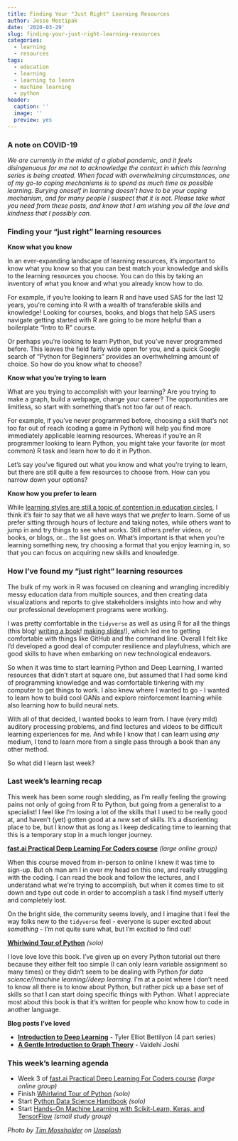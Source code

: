 ```yaml
---
title: Finding Your "Just Right" Learning Resources
author: Jesse Mostipak
date: '2020-03-29'
slug: finding-your-just-right-learning-resources
categories:
  - learning
  - resources
tags:
  - education
  - learning
  - learning to learn
  - machine learning
  - python
header:
  caption: ''
  image: ''
  preview: yes
---
```


### A note on COVID-19
_We are currently in the midst of a global pandemic, and it feels disingenuous for me not to acknowledge the context in which this learning series is being created. 
When faced with overwhelming circumstances, one of my go-to coping mechanisms is to spend as much time as possible learning.
Burying oneself in learning doesn't have to be your coping mechanism, and for many people I suspect that it is not.
Please take what you need from these posts, and know that I am wishing you all the love and kindness that I possibly can._

### Finding your "just right" learning resources

**Know what you know**

In an ever-expanding landscape of learning resources, it's important to know what you know so that you can best match your knowledge and skills to the learning resources you choose. 
You can do this by taking an inventory of what you know and what you already know how to do.

For example, if you're looking to learn R and have used SAS for the last 12 years, you're coming into R with a wealth of transferable skills and knowledge!
Looking for courses, books, and blogs that help SAS users navigate getting started with R are going to be more helpful than a boilerplate "Intro to R" course.

Or perhaps you're looking to learn Python, but you've never programmed before.
This leaves the field fairly wide open for you, and a quick Google search of "Python for Beginners" provides an overhwhelming amount of choice.
So how do you know what to choose?

**Know what you're trying to learn**

What are you trying to accomplish with your learning?
Are you trying to make a graph, build a webpage, change your career?
The opportunities are limitless, so start with something that's not too far out of reach.

For example, if you've never programmed before, choosing a skill that's not too far out of reach (coding a game in Python) will help you find more immediately applicable learning resources.
Whereas if you're an R programmer looking to learn Python, you might take your favorite (or most common) R task and learn how to do it in Python.

Let's say you've figured out what you know and what you're trying to learn, but there are still quite a few resources to choose from.
How can you narrow down your options?

**Know how you prefer to learn**

While <a href="https://en.wikipedia.org/wiki/Learning_styles" target="_blank">learning styles are still a topic of contention in education circles</a>, I think it's fair to say that we all have ways that we _prefer_ to learn. 
Some of us prefer sitting through hours of lecture and taking notes, while others want to jump in and try things to see what works. 
Still others prefer videos, or books, or blogs, or... the list goes on.
What's important is that when you're learning something new, try choosing a format that you enjoy learning in, so that you can focus on acquiring new skills and knowledge.

### How I've found my "just right" learning resources
The bulk of my work in R was focused on cleaning and wrangling incredibly messy education data from multiple sources, and then creating data visualizations and reports to give stakeholders insights into how and why our professional development programs were working.

I was pretty comfortable in the `tidyverse` as well as using R for all the things (this blog! <a href="https://datascienceineducation.com/" target="_blank">writing a book</a>! <a href="https://github.com/yihui/xaringan" target="_blank">making slides</a>!), which led me to getting comfortable with things like GitHub and the command line. 
Overall I felt like I'd developed a good deal of computer resilience and playfulness, which are good skills to have when embarking on new technological endeavors.

So when it was time to start learning Python and Deep Learning, I wanted resources that didn't start at square one, but assumed that I had some kind of programming knowledge and was comfortable tinkering with my computer to get things to work.
I also knew where I wanted to go - I wanted to learn how to build cool GANs and explore reinforcement learning while also learning how to build neural nets.

With all of that decided, I wanted books to learn from. 
I have (very mild) auditory processing problems, and find lectures and videos to be difficult learning experiences for me.
And while I know that I can learn using _any_ medium, I tend to learn more from a single pass through a book than any other method.

So what did I learn last week?

### Last week's learning recap
This week has been some rough sledding, as I'm really feeling the growing pains not only of going from R to Python, but going from a generalist to a specialist! 
I feel like I'm losing a lot of the skills that I used to be really good at, and haven't (yet) gotten good at a _new_ set of skills.
It's a disorienting place to be, but I know that as long as I keep dedicating time to learning that this is a temporary stop in a much longer journey.

<a href="https://course.fast.ai/" target="_blank">**fast.ai Practical Deep Learning For Coders course**</a> _(large online group)_  

When this course moved from in-person to online I knew it was time to sign-up. But oh man am I in over my head on this one, and really struggling with the coding. 
I can read the book and follow the lectures, and I understand what we're trying to accomplish, but when it comes time to sit down and type out code in order to accomplish a task I find myself utterly and completely lost.

On the bright side, the community seems lovely, and I imagine that I feel the way folks new to the `tidyverse` feel - everyone is super excited about _something_ - I'm not quite sure what, but I'm excited to find out! 

<a href="https://jakevdp.github.io/WhirlwindTourOfPython/" target="_blank">**Whirlwind Tour of Python**</a> _(solo)_  

I love love love this book.
I've given up on every Python tutorial out there because they either felt too simple (I can only learn variable assignment so many times) or they didn't seem to be dealing with Python _for data science//machine learning//deep learning_.
I'm at a point where I don't need to know all there is to know about Python, but rather pick up a base set of skills so that I can start doing specific things with Python.
What I appreciate most about this book is that it's written for people who know how to code in another language.  

**Blog posts I've loved**

- <a href="https://medium.com/tebs-lab/introduction-to-deep-learning-a46e92cb0022" target="_blank">**Introduction to Deep Learning**</a> - Tyler Elliot Bettilyon
 (4 part series)
- <a href="https://medium.com/basecs/a-gentle-introduction-to-graph-theory-77969829ead8" target="_blank">**A Gentle Introduction to Graph Theory**</a> - Vaidehi Joshi

### This week's learning agenda

- Week 3 of <a href="https://course.fast.ai/" target="_blank">fast.ai Practical Deep Learning For Coders course</a> _(large online group)_
- Finish <a href="https://jakevdp.github.io/WhirlwindTourOfPython/" target="_blank">Whirlwind Tour of Python</a> _(solo)_
- Start <a href="https://jakevdp.github.io/PythonDataScienceHandbook/" target="_blank">Python Data Science Handbook</a> _(solo)_
- Start <a href="https://www.oreilly.com/library/view/hands-on-machine-learning/9781492032632/" target="_blank">Hands-On Machine Learning with Scikit-Learn, Keras, and TensorFlow</a> _(small study group)_

_Photo by <a href="https://unsplash.com/@timmossholder?utm_source=unsplash&utm_medium=referral&utm_content=creditCopyText">Tim Mossholder</a> on <a href="https://unsplash.com/s/photos/learn?utm_source=unsplash&utm_medium=referral&utm_content=creditCopyText">Unsplash</a>_
